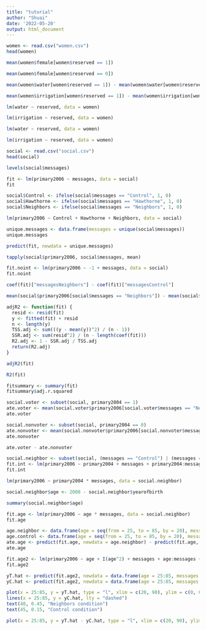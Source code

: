 ---
title: "tutorial"
author: "Shuai"
date: '2022-05-20'
output: html_document
---

```{r}
women <- read.csv("women.csv")
head(women)
```

```{r}
mean(women$female[women$reserved == 1])
```

```{r}
mean(women$female[women$reserved == 0])
```

```{r}
mean(women$water[women$reserved == 1]) - mean(women$water[women$reserved == 0])
```

```{r}
mean(women$irrigation[women$reserved == 1]) - mean(women$irrigation[women$reserved == 0])
```

```{r}
lm(water ~ reserved, data = women)
```

```{r}
lm(irrigation ~ reserved, data = women)
```

```{r}
lm(water ~ reserved, data = women)
```

```{r}
lm(irrigation ~ reserved, data = women)
```

```{r}
social <- read.csv("social.csv")
head(social)
```

```{r}
levels(social$messages)
```

```{r}
fit <- lm(primary2006 ~ messages, data = social)
fit
```

```{r}
social$Control <- ifelse(social$messages == "Control", 1, 0)
social$Hawthorne <- ifelse(social$messages == "Hawthorne", 1, 0)
social$Neighbors <- ifelse(social$messages == "Neighbors", 1, 0)
```

```{r}
lm(primary2006 ~ Control + Hawthorne + Neighbors, data = social)
```

```{r}
unique.messages <- data.frame(messages = unique(social$messages))
unique.messages
```

```{r}
predict(fit, newdata = unique.messages)
```

```{r}
tapply(social$primary2006, social$messages, mean)
```

```{r}
fit.noint <- lm(primary2006 ~ -1 + messages, data = social)
fit.noint
```

```{r}
coef(fit)["messagesNeighbors"] - coef(fit)["messagesControl"]
```

```{r}
mean(social$primary2006[social$messages == "Neighbors"]) - mean(social$primary2006[social$messages == "Control"])
```

```{r}
adjR2 <- function(fit) {
  resid <- resid(fit)
  y <- fitted(fit) + resid
  n <- length(y)
  TSS.adj <- sum(((y - mean(y))^2) / (n - 1))
  SSR.adj <- sum(resid^2) / (n - length(coef(fit)))
  R2.adj <- 1 - SSR.adj / TSS.adj
  return(R2.adj)
}

adjR2(fit)
```

```{r}
R2(fit)
```

```{r}
fitsummary <- summary(fit)
fitsummary$adj.r.squared
```

```{r}
social.voter <- subset(social, primary2004 == 1)
ate.voter <- mean(social.voter$primary2006[social.voter$messages == "Neighbors"]) - mean(social.voter$primary2006[social.voter$messages == "Control"])
ate.voter
```

```{r}
social.nonvoter <- subset(social, primary2004 == 0)
ate.nonvoter <- mean(social.nonvoter$primary2006[social.nonvoter$messages == "Neighbors"]) - mean(social.nonvoter$primary2006[social.nonvoter$messages == "Control"])
ate.nonvoter
```

```{r}
ate.voter - ate.nonvoter
```

```{r}
social.neighbor <- subset(social, (messages == "Control") | (messages == "Neighbors"))
fit.int <- lm(primary2006 ~ primary2004 + messages + primary2004:messages, data = social.neighbor)
fit.int
```

```{r}
lm(primary2006 ~ primary2004 * messages, data = social.neighbor)
```

```{r}
social.neighbor$age <- 2008 - social.neighbor$yearofbirth

summary(social.neighbor$age)
```

```{r}
fit.age <- lm(primary2006 ~ age * messages, data = social.neighbor)
fit.age
```

```{r}
age.neighbor <- data.frame(age = seq(from = 25, to = 85, by = 20), messages = "Neighbors")
age.control <- data.frame(age = seq(from = 25, to = 85, by = 20), messages = "Control")
ate.age <- predict(fit.age, newdata = age.neighbor) - predict(fit.age, newdata = age.control)
ate.age
```

```{r}
fit.age2 <- lm(primary2006 ~ age + I(age^2) + messages + age:messages + I(age^2):messages, data = social.neighbor)
fit.age2
```

```{r}
yT.hat <- predict(fit.age2, newdata = data.frame(age = 25:85, messages = "Neighbors"))
yC.hat <- predict(fit.age2, newdata = data.frame(age = 25:85, messages = "Control"))
```

```{r}
plot(x = 25:85, y = yT.hat, type = "l", xlim = c(20, 90), ylim = c(0, 0.5), xlab = "Age", ylab = "Predicted turnout rate")
lines(x = 25:85, y = yC.hat, lty = "dashed")
text(40, 0.45, "Neighbors condition")
text(45, 0.15, "Control condition")

plot(x = 25:85, y = yT.hat - yC.hat, type = "l", xlim = c(20, 90), ylim = c(0, 0.1), xlab = "Age", ylab = "Estimated average\n treatment effect")
```


